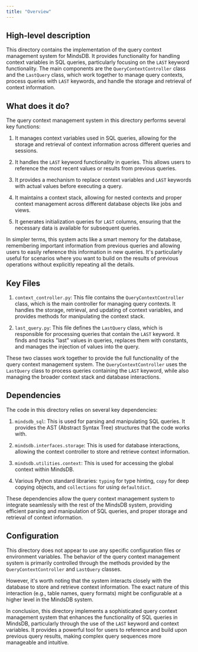 ```yaml
---
title: "Overview"
---
```


## High-level description

This directory contains the implementation of the query context management system for MindsDB. It provides functionality for handling context variables in SQL queries, particularly focusing on the `LAST` keyword functionality. The main components are the `QueryContextController` class and the `LastQuery` class, which work together to manage query contexts, process queries with `LAST` keywords, and handle the storage and retrieval of context information.

## What does it do?

The query context management system in this directory performs several key functions:

1. It manages context variables used in SQL queries, allowing for the storage and retrieval of context information across different queries and sessions.

2. It handles the `LAST` keyword functionality in queries. This allows users to reference the most recent values or results from previous queries.

3. It provides a mechanism to replace context variables and `LAST` keywords with actual values before executing a query.

4. It maintains a context stack, allowing for nested contexts and proper context management across different database objects like jobs and views.

5. It generates initialization queries for `LAST` columns, ensuring that the necessary data is available for subsequent queries.

In simpler terms, this system acts like a smart memory for the database, remembering important information from previous queries and allowing users to easily reference this information in new queries. It's particularly useful for scenarios where you want to build on the results of previous operations without explicitly repeating all the details.

## Key Files

1. `context_controller.py`: This file contains the `QueryContextController` class, which is the main controller for managing query contexts. It handles the storage, retrieval, and updating of context variables, and provides methods for manipulating the context stack.

2. `last_query.py`: This file defines the `LastQuery` class, which is responsible for processing queries that contain the `LAST` keyword. It finds and tracks "last" values in queries, replaces them with constants, and manages the injection of values into the query.

These two classes work together to provide the full functionality of the query context management system. The `QueryContextController` uses the `LastQuery` class to process queries containing the `LAST` keyword, while also managing the broader context stack and database interactions.

## Dependencies

The code in this directory relies on several key dependencies:

1. `mindsdb_sql`: This is used for parsing and manipulating SQL queries. It provides the AST (Abstract Syntax Tree) structures that the code works with.

2. `mindsdb.interfaces.storage`: This is used for database interactions, allowing the context controller to store and retrieve context information.

3. `mindsdb.utilities.context`: This is used for accessing the global context within MindsDB.

4. Various Python standard libraries: `typing` for type hinting, `copy` for deep copying objects, and `collections` for using `defaultdict`.

These dependencies allow the query context management system to integrate seamlessly with the rest of the MindsDB system, providing efficient parsing and manipulation of SQL queries, and proper storage and retrieval of context information.

## Configuration

This directory does not appear to use any specific configuration files or environment variables. The behavior of the query context management system is primarily controlled through the methods provided by the `QueryContextController` and `LastQuery` classes.

However, it's worth noting that the system interacts closely with the database to store and retrieve context information. The exact nature of this interaction (e.g., table names, query formats) might be configurable at a higher level in the MindsDB system.

In conclusion, this directory implements a sophisticated query context management system that enhances the functionality of SQL queries in MindsDB, particularly through the use of the `LAST` keyword and context variables. It provides a powerful tool for users to reference and build upon previous query results, making complex query sequences more manageable and intuitive.